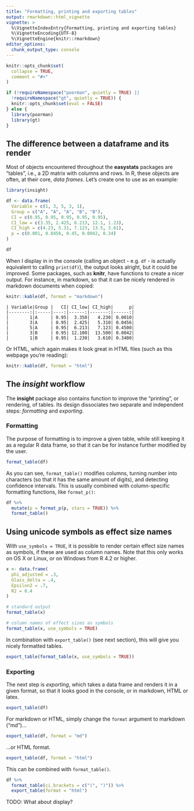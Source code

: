 ```yaml
---
title: "Formatting, printing and exporting tables"
output: rmarkdown::html_vignette
vignette: >
  %\VignetteIndexEntry{Formatting, printing and exporting tables}
  %\VignetteEncoding{UTF-8}
  %\VignetteEngine{knitr::rmarkdown}
editor_options: 
  chunk_output_type: console
---
```


```r
knitr::opts_chunk$set(
  collapse = TRUE,
  comment = "#>"
)

if (!requireNamespace("poorman", quietly = TRUE) ||
  !requireNamespace("gt", quietly = TRUE)) {
  knitr::opts_chunk$set(eval = FALSE)
} else {
  library(poorman)
  library(gt)
}
```

## The difference between a dataframe and its render

Most of objects encountered throughout the **easystats** packages are "tables", i.e., a 2D matrix with columns and rows. In R, these objects are often, at their core, *data frames*. Let's create one to use as an example:

```r
library(insight)

df <- data.frame(
  Variable = c(1, 3, 5, 3, 1),
  Group = c("A", "A", "A", "B", "B"),
  CI = c(0.95, 0.95, 0.95, 0.95, 0.95),
  CI_low = c(3.35, 2.425, 6.213, 12.1, 1.23),
  CI_high = c(4.23, 5.31, 7.123, 13.5, 3.61),
  p = c(0.001, 0.0456, 0.45, 0.0042, 0.34)
)

df
```

When I display in in the console (calling an object - e.g. `df` - is actually equivalent to calling `print(df)`), the output looks alright, but it could be improved. Some packages, such as **knitr**, have functions to create a nicer output. For instance, in markdown, so that it can be nicely rendered in markdown documents when copied:

```r
knitr::kable(df, format = "markdown")
```
```
| Variable|Group |   CI| CI_low| CI_high|      p|
|--------:|:-----|----:|------:|-------:|------:|
|        1|A     | 0.95|  3.350|   4.230| 0.0010|
|        3|A     | 0.95|  2.425|   5.310| 0.0456|
|        5|A     | 0.95|  6.213|   7.123| 0.4500|
|        3|B     | 0.95| 12.100|  13.500| 0.0042|
|        1|B     | 0.95|  1.230|   3.610| 0.3400|
```

Or HTML, which again makes it look great in HTML files (such as this webpage you're reading):

```r
knitr::kable(df, format = "html")
```


## The *insight* workflow

The **insight** package also contains function to improve the "printing", or rendering, of tables. Its design dissociates two separate and independent steps: *formatting* and *exporting*.

### Formatting

The purpose of formatting is to improve a given table, while still keeping it as a regular R data frame, so that it can be for instance further modified by the user.


```r
format_table(df)
```

As you can see, `format_table()` modifies columns, turning number into characters (so that it has the same amount of digits), and  detecting confidence intervals. This is usually combined with column-specific formatting functions, like `format_p()`:

```r
df %>%
  mutate(p = format_p(p, stars = TRUE)) %>%
  format_table()
```

## Using unicode symbols as effect size names

With `use_symbols = TRUE`, it is possible to render certain effect size names as symbols, if these are used as column names. Note that this only works on OS X or Linux, or on Windows from R 4.2 or higher.

```r
x <- data.frame(
  phi_adjusted = .3,
  Glass_delta = .4,
  Epsilon2 = .7,
  R2 = 0.4
)

# standard output
format_table(x)

# column names of effect sizes as symbols
format_table(x, use_symbols = TRUE)
```

In combination with `export_table()` (see next section), this will give you nicely formatted tables.

```r
export_table(format_table(x, use_symbols = TRUE))
```

### Exporting

The next step is *exporting*, which takes a data frame and renders it in a given format, so that it looks good in the console, or in markdown, HTML or latex.

```r
export_table(df)
```

For markdown or HTML, simply change the `format` argument to markdown ("md")...

```r
export_table(df, format = "md")
```

...or HTML format.

```r
export_table(df, format = "html")
```

This can be combined with `format_table()`.

```r
df %>%
  format_table(ci_brackets = c("(", ")")) %>%
  export_table(format = "html")
```

TODO: What about display?
